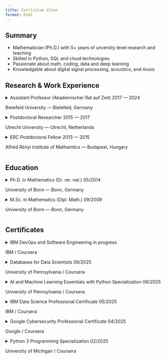 ```yaml
---
title: Curriculum Vitae
format: html
---
```


## Summary

* Mathematician (Ph.D.) with 5+ years of unversity level research and teaching
* Skilled in Python, SQL and cloud technologies
* Passionate about math, coding, data and deep learning
* Knowledgable about digital signal processing, acoustics, and music


## Research & Work Experience

```{=html}
<div class="cv-entry">
<details>
    <summary>
        <span class="title">Assistant Professor</span>
        <span class="titleinfo">(Akademischer Rat auf Zeit)</span>
        <span class="date">2017 — 2024</span>
        <p class="subtitle">Bielefeld University — Bielefeld, Germany</p>
    </summary>
<div class="details">
<ul>
<li>Planned and taught over 20 courses with consistenly positive student feedback</li>
<li>Supervised and evaluated four M.Sc. and three B.Sc. theses</li>
<li>Publication of the popular monograph "The Disk Embedding Theorem",  Behrens et. al., OUP 2021</li>
<li>Research projects and scientific publications on the geometry and topology of 3- and 4-dimensional manifolds, focussing on applications of Seiberg-Witten theory</li>
<li>International and national collaborations</li>
</ul>
</div>
</details>
</div>

<div class="cv-entry">
<details>
    <summary>
        <span class="title">Postdoctoral Researcher</span>
        <span class="titleinfo"></span>
        <span class="date">2015 — 2017</span>
        <p class="subtitle">Utrecht University — Utrecht, Netherlands</p>
    </summary>
<div class="details">
<ul>
<li>Research and teaching in mathematics</li>
<li>Published several research articles</li>
<li>Co-supervised B.Sc. thesis</li>
<li>Attended international conferences</li>
</ul>
</div>
</details>
</div>

<div class="cv-entry">
<details>
    <summary>
        <span class="title">ERC Postdoctoral Fellow</span>
        <span class="titleinfo"></span>
        <span class="date">2013 — 2015</span>
        <p class="subtitle">Alfréd Rényi Institute of Mathamtics — Budapest, Hungary</p>
    </summary>
<div class="details">
<ul>
<li>Research in mathematics</li>
<li>Published several papers</li>
<li>Attended international conferences</li>
</ul>
</div>
</details>
</div>
```

## Education

```{=html}
<div class="cv-entry">
<details>
    <summary>
        <span class="title">Ph.D. in Mathematics</span>
        <span class="titleinfo">(Dr. rer. nat.)</span>
        <span class="date">05/2014</span>
        <p class="subtitle">University of Bonn — Bonn, Germany</p>
    </summary>
<div class="details">
<ul>
<li>Thesis: Surface Diagrams of Smooth 4-Manifolds (supervised by Prof. Dr. Peter Teichner)</li>
<li>Graduated magna cum laude</li>
<li>IMPRS Fellow at the Max-Planck-Institute for Mathematics</li>
</ul>
</div>
</details>
</div>

<div class="cv-entry">
<details>
    <summary>
        <span class="title">M.Sc. in Mathematics</span>
        <span class="titleinfo">(Dipl. Math.)</span>
        <span class="date">09/2009</span>
        <p class="subtitle">University of Bonn — Bonn, Germany</p>
    </summary>
<div class="details">
<ul>
<li>Thesis: The L²-Stokes theorem on certain incomplete manifolds (supervised by Prof. Dr. Matthias Lesch)</li>
<li>Mathematical specialization: Analysis on manifolds, stochastic analysis, algebraic geometry, topology</li>
<li>Christian-Kuhlemann-Foundation Award for outstanding undergraduate achievements (at Leibniz University Hannover)</li>
</ul>
</div>
</details>
</div>
```

## Certificates

```{=html}
<div class="cv-entry">
<details>
    <summary>
        <span class="title">IBM DevOps and Software Engineering</span>
        <span class="titleinfo"></span>
        <span class="date">in progress</span>
        <p class="subtitle">IBM / Coursera</p>
    </summary>
<div class="details">
<ul>
<li><b>URLs:</b><ul>
<li><a href="https://www.coursera.org/specializations/devops-and-software-engineering">View Course Details</a></li>
</ul></li>
<li><b>Subjects Covered: </b><ul>
<li>DevOps and Agile Methods</li>
<li>Version Management with Git and GitHub</li>
<li>Shell scripting in Linux</li>
<li>Cotainerization and Cloud Deployment</li>
</ul></li>
<li><b>Technologies Used: </b><ul>
<li>Git</li>
<li>GitHub</li>
<li>Linux</li>
<li>Bash</li>
<li>Docker</li>
<li>Kubernetes</li>
</ul></li>
</ul>
</div>
</details>
</div>

<div class="cv-entry">
<details>
    <summary>
        <span class="title">Databases for Data Scientists</span>
        <span class="titleinfo"></span>
        <span class="date">09/2025</span>
        <p class="subtitle">University of Pennsylvania / Coursera</p>
    </summary>
<div class="details">
<ul>
<li><b>URLs:</b><ul>
<li><a href="https://coursera.org/share/1a5ca116a3a656bf2b07fc70437243d9">View Certificate</a></li>
<li><a href="https://www.coursera.org/specializations/databases-for-data-scientists">View Course Details</a></li>
</ul></li>
<li><b>Subjects Covered: </b><ul>
<li>Relational Databases</li>
<li>Normalization (3NF)</li>
<li>SQL</li>
<li>Data Warehousing</li>
<li>NoSQL</li>
</ul></li>
<li><b>Technologies Used: </b><ul>
<li>PostgreSQL</li>
</ul></li>
</ul>
</div>
</details>
</div>

<div class="cv-entry">
<details>
    <summary>
        <span class="title">AI and Machine Learning Essentials with Python Specialization</span>
        <span class="titleinfo"></span>
        <span class="date">06/2025</span>
        <p class="subtitle">University of Pennsylvania / Coursera</p>
    </summary>
<div class="details">
<ul>
<li><b>URLs:</b><ul>
<li><a href="https://coursera.org/share/819fd71e45aa0aafd3a14bcf7120d6f5">View Certificate</a></li>
<li><a href="https://www.coursera.org/specializations/ai-machinelearning-essentials">View Course Details</a></li>
</ul></li>
<li><b>Subjects Covered: </b><ul>
<li>Search algorithms (informed, uninformed, A*)</li>
<li>Basic statistics (probability distributions, central limit theorem, confidence intervals)</li>
<li>Machine learning algorithms (regression, SVMs)</li>
<li>Deep learning (neural networks)</li>
</ul></li>
<li><b>Technologies Used: </b><ul>
<li>Python</li>
<li>scikit-learn</li>
<li>PyTorch</li>
</ul></li>
</ul>
</div>
</details>
</div>

<div class="cv-entry">
<details>
    <summary>
        <span class="title">IBM Data Science Professional Certificate</span>
        <span class="titleinfo"></span>
        <span class="date">05/2025</span>
        <p class="subtitle">IBM / Coursera</p>
    </summary>
<div class="details">
<ul>
<li><b>URLs:</b><ul>
<li><a href="https://coursera.org/share/5221f279e2938850bb785aabe01f6324">View Certificate</a></li>
<li><a href="https://www.coursera.org/specializations/ibm-data-science">View Course Details</a></li>
</ul></li>
<li><b>Subjects Covered: </b><ul>
<li>Data science methodology (from business requirements to model deployment)</li>
<li>Data collection and preparation</li>
<li>Data analysis and modelling</li>
<li>Model evaluation and deployment</li>
<li>Machine learning algorithms (prediction, classification, clustering)</li>
<li>Data visualization (plots, dashboards, presentations)</li>
</ul></li>
<li><b>Technologies Used: </b><ul>
<li>Python</li>
<li>SQL</li>
<li>pandas</li>
<li>scikit-learn</li>
<li>matplotlib</li>
<li>seaborn</li>
<li>Plotly Dash</li>
<li>BeautifulSoup (webscraping)</li>
<li>REST APIs</li>
</ul></li>
</ul>
</div>
</details>
</div>

<div class="cv-entry">
<details>
    <summary>
        <span class="title">Google Cybersecurity Professional Certificate</span>
        <span class="titleinfo"></span>
        <span class="date">04/2025</span>
        <p class="subtitle">Google / Coursera</p>
    </summary>
<div class="details">
<ul>
<li><b>URLs:</b><ul>
<li><a href="https://coursera.org/share/8eef3d6c8d47e3a60cc8c8150037f13a">View Certificate</a></li>
<li><a href="https://www.coursera.org/specializations/google-cybersecurity">View Course Details</a></li>
</ul></li>
<li><b>Subjects Covered: </b><ul>
<li>NIST frameworks</li>
<li>OWASP security principles</li>
<li>Network models (TCP/IP, OSI)</li>
<li>Network protocols (TCP, UDP, HTTP(S))</li>
<li>Network monitoring</li>
<li>Log analysis</li>
<li>Threat detection</li>
<li>Incident response</li>
<li>Identity and access management</li>
<li>Encryption</li>
<li>Authentication</li>
<li>Authorization</li>
<li>Cloud security basics</li>
</ul></li>
<li><b>Technologies Used: </b><ul>
<li>Linux</li>
<li>Python</li>
<li>SQL</li>
<li>Wireshark</li>
<li>tcpdump</li>
</ul></li>
</ul>
</div>
</details>
</div>

<div class="cv-entry">
<details>
    <summary>
        <span class="title">Python 3 Programming Specialization</span>
        <span class="titleinfo"></span>
        <span class="date">02/2025</span>
        <p class="subtitle">University of Michigan / Coursera</p>
    </summary>
<div class="details">
<ul>
<li><b>URLs:</b><ul>
<li><a href="https://coursera.org/share/1e923a9ac1b9e21b855116f1112ca76c">View Certificate</a></li>
<li><a href="https://www.coursera.org/specializations/python-3-programming">View Course Details</a></li>
</ul></li>
<li><b>Subjects Covered: </b><ul>
<li>Programming fundamentals</li>
<li>Object oriented programming</li>
<li>Data collection and processing</li>
</ul></li>
<li><b>Technologies Used: </b><ul>
<li>Python</li>
<li>JupyterLab</li>
<li>HTTP protocol</li>
<li>REST APIs</li>
</ul></li>
</ul>
</div>
</details>
</div>
```

